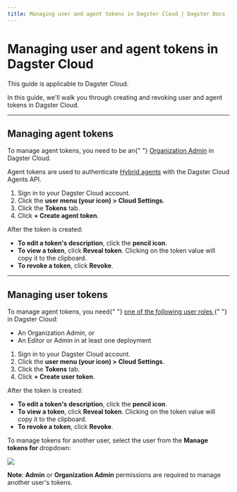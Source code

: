```yaml
---
title: Managing user and agent tokens in Dagster Cloud | Dagster Docs
---
```


# Managing user and agent tokens in Dagster Cloud

<Note>This guide is applicable to Dagster Cloud.</Note>

In this guide, we'll walk you through creating and revoking user and agent tokens in Dagster Cloud.

---

## Managing agent tokens

<Note>
  To manage agent tokens, you need to be an{" "}
  <a href="/dagster-cloud/account/managing-users">Organization Admin</a> in
  Dagster Cloud.
</Note>

Agent tokens are used to authenticate [Hybrid agents](/dagster-cloud/deployment/agents) with the Dagster Cloud Agents API.

1. Sign in to your Dagster Cloud account.
2. Click the **user menu (your icon) > Cloud Settings**.
3. Click the **Tokens** tab.
4. Click **+ Create agent token**.

After the token is created:

- **To edit a token's description**, click the **pencil icon**.
- **To view a token**, click **Reveal token**. Clicking on the token value will copy it to the clipboard.
- **To revoke a token**, click **Revoke**.

---

## Managing user tokens

<Note>
  To manage agent tokens, you need{" "}
  <a href="/dagster-cloud/account/managing-users">
    one of the following user roles
  </a>{" "}
  in Dagster Cloud:
  <ul>
    <li>An Organization Admin, or</li>
    <li>An Editor or Admin in at least one deployment</li>
  </ul>
</Note>

1. Sign in to your Dagster Cloud account.
2. Click the **user menu (your icon) > Cloud Settings**.
3. Click the **Tokens** tab.
4. Click **+ Create user token**.

After the token is created:

- **To edit a token's description**, click the **pencil icon**.
- **To view a token**, click **Reveal token**. Clicking on the token value will copy it to the clipboard.
- **To revoke a token**, click **Revoke**.

To manage tokens for another user, select the user from the **Manage tokens for** dropdown:

<Image
src="/images/dagster-cloud/user-token-management/manage-user-tokens-for.png"
width={1059}
height={208}
/>

**Note**: **Admin** or **Organization Admin** permissions are required to manage another user's tokens.
